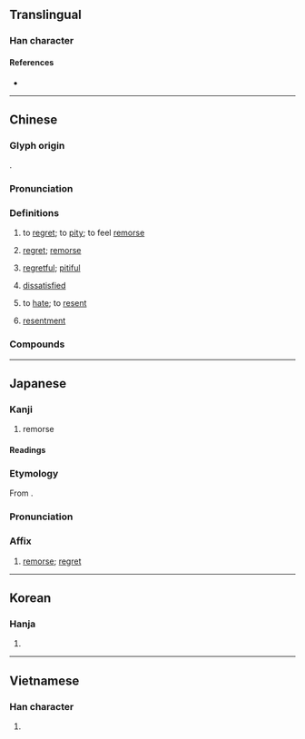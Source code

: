 {{character info}}
==Translingual==

===Han character===
{{Han char|rn=61|rad=心|as=13|sn=16|four=93035|canj=PIRP|ids=⿰忄感}}

====References====
* {{Han ref|kx=0405.040|dkj=11312|dj=0745.150|hdz=42360.120|uh=61BE|ud=25022|bh=BED1|bd=48849}}

----

==Chinese==
{{zh-forms|alt=⿰忄⿱干心:second-round simplified}}

===Glyph origin===
{{Han etym}}
{{Han compound|心|alt1=忄|感|ls=psc|c1=s|c2=p}}.

===Pronunciation===
{{zh-pron
|m=hàn
|m-s=han4
|c=ham6
|md=hâng
|mn=hām
|mn-t=ham6
|mc=y
|oc=y
|cat=v,n,a
}}

===Definitions===
{{zh-hanzi}}

# {{lb|zh|literary}} to [[regret]]; to [[pity]]; to feel [[remorse]]
# {{lb|zh|literary}} [[regret]]; [[remorse]]
# {{lb|zh|literary}} [[regretful]]; [[pitiful]]
# {{lb|zh|literary}} [[dissatisfied]]
# {{zh-o}} to [[hate]]; to [[resent]]
# {{zh-o}} [[resentment]]

===Compounds===
{{zh-der|宿憾|抱憾|憾恨|抱憾終生|欿憾|憾事|無憾|終身遺憾|遺珠之憾|遺憾|缺憾|釋憾}}

----

==Japanese==

===Kanji===
{{ja-kanji|grade=c|rs=心13}}

# remorse

====Readings====
{{ja-readings
|goon=ごん
|kanon=かん
|kun=うら-む
}}

===Etymology===
{{ja-kanjitab|かん|yomi=kanon}}
From {{der|ja|ltc|sort=かん|-}} {{ltc-l|憾}}.

===Pronunciation===
{{ja-pron|かん|y=kanon}}

===Affix===
{{ja-pos|affix|かん}}

# [[remorse]]; [[regret]]

----

==Korean==

===Hanja===
{{ko-hanja|감}}

# {{rfdef|ko|sort=心13}}

----

==Vietnamese==

===Han character===
{{vi-readings|readings=hám,hóm,gớm|rs=心13}}

# {{rfdef|vi|sort=心13}}